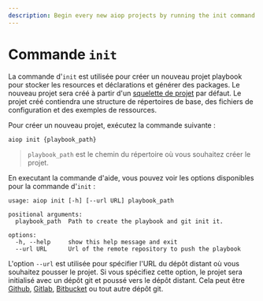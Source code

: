 ```yaml
---
description: Begin every new aiop projects by running the init command to create a basic project structure that works out of the box.
---
```


# Commande `init`

La commande d'`init` est utilisée pour créer un nouveau projet playbook pour stocker les resources et déclarations et générer des packages. Le nouveau projet sera créé à partir d'un [squelette de projet](https://gitlab.com/leap_tech/playbooks/skeleton) par défaut. Le projet créé contiendra une structure de répertoires de base, des fichiers de configuration et des exemples de ressources.

Pour créer un nouveau projet, exécutez la commande suivante :

```bash
aiop init {playbook_path}
```

> `playbook_path` est le chemin du répertoire où vous souhaitez créer le projet.

En executant la commande d'aide, vous pouvez voir les options disponibles pour la commande d'`init` :

```ansi
usage: aiop init [-h] [--url URL] playbook_path

positional arguments:
  playbook_path  Path to create the playbook and git init it.

options:
  -h, --help     show this help message and exit
  --url URL      Url of the remote repository to push the playbook
```

L'option `--url` est utilisée pour spécifier l'URL du dépôt distant où vous souhaitez pousser le projet. Si vous spécifiez cette option, le projet sera initialisé avec un dépôt git et poussé vers le dépôt distant. Cela peut être [Github](https://github.com), [Gitlab](https://gitlab.com), [Bitbucket](https://bitbucket.org/) ou tout autre dépôt git.